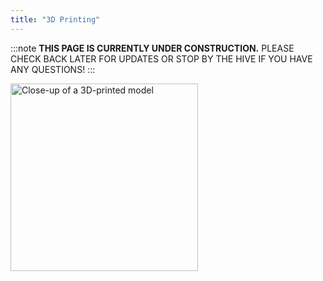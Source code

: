 ```yaml
---
title: "3D Printing"
---
```




:::note
**THIS PAGE IS CURRENTLY UNDER CONSTRUCTION.**
PLEASE CHECK BACK LATER FOR UPDATES OR STOP BY THE HIVE IF YOU HAVE ANY QUESTIONS!
:::


<Image class="border-2 border-slate-200 rounded-lg" src={printing} alt="Close-up of a 3D-printed model" width="300" />


